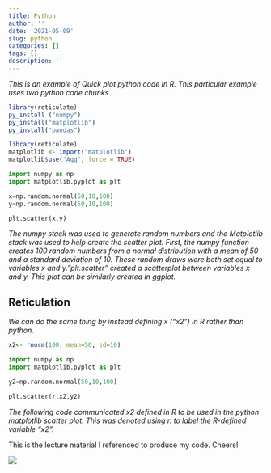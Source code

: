 ```yaml
---
title: Python
author: ''
date: '2021-05-09'
slug: python
categories: []
tags: []
description: ''
---
```


*This is an example of Quick plot python code in R. This particular example uses two python code chunks*

```r
library(reticulate) 
py_install ("numpy")
py_install("matplotlib")
py_install("pandas")

library(reticulate)
matplotlib <- import("matplotlib")
matplotlib$use("Agg", force = TRUE) 


```

```python
import numpy as np
import matplotlib.pyplot as plt

x=np.random.normal(50,10,100)
y=np.random.normal(50,10,100)

plt.scatter(x,y)

```

*The numpy stack was used to generate random numbers and the Matplotlib stack was used to help create the scatter plot. First, the numpy function creates 100 random numbers from a normal distribution with a mean of 50 and a standard deviation of 10. These random draws were both set equal to variables x and y."plt.scatter" created a scatterplot between variables x and y. This plot can be similarly created in ggplot.*

## Reticulation

*We can do the same thing by instead defining x ("x2") in R rather than python.*

```r
x2<- rnorm(100, mean=50, sd=10)
```

```python
import numpy as np
import matplotlib.pyplot as plt

y2=np.random.normal(50,10,100)

plt.scatter(r.x2,y2)

```
*The following code communicated x2 defined in R to be used in the python matplotlib scatter plot. This was denoted using r. to label the R-defined variable "x2".*

This is the lecture material I referenced to produce my code. Cheers!

![](/post/2021-05-09-python_files/picture.jpg)